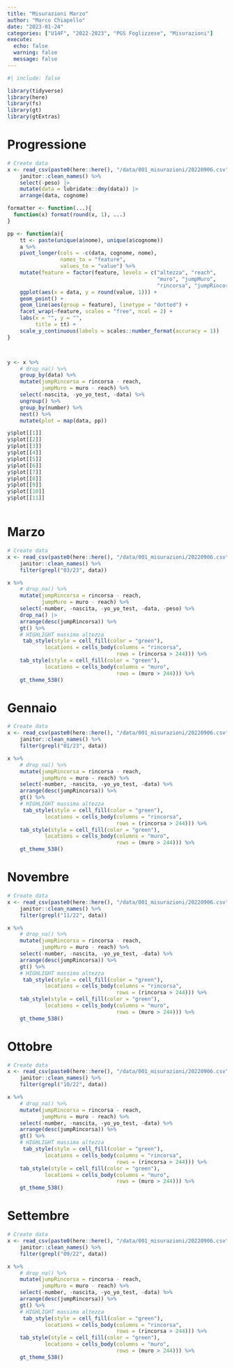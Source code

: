 ```yaml
---
title: "Misurazioni Marzo"
author: "Marco Chiapello"
date: "2023-01-24"
categories: ["U14F", "2022-2023", "PGS Foglizzese", "Misurazioni"]
execute: 
  echo: false
  warning: false
  message: false
---
```



```r
#| include: false

library(tidyverse)
library(here)
library(fs)
library(gt)
library(gtExtras)
```

# Progressione

```r
# Create data
x <- read_csv(paste0(here::here(), "/data/001_misurazioni/20220906.csv")) %>% 
    janitor::clean_names() %>% 
    select(-peso) |> 
    mutate(data = lubridate::dmy(data)) |> 
    arrange(data, cognome)

formatter <- function(...){
  function(x) format(round(x, 1), ...)
}

pp <- function(a){
    tt <- paste(unique(a$nome), unique(a$cognome))
    a %>% 
    pivot_longer(cols = -c(data, cognome, nome),
                 names_to = "feature",
                 values_to = "value") %>% 
    mutate(feature = factor(feature, levels = c("altezza", "reach",
                                                "muro", "jumpMuro",
                                                "rincorsa", "jumpRincorsa"))) %>% 
    ggplot(aes(x = data, y = round(value, 1))) +
    geom_point() +
    geom_line(aes(group = feature), linetype = "dotted") +
    facet_wrap(~feature, scales = "free", ncol = 2) +
    labs(x = "", y = "",
         title = tt) + 
    scale_y_continuous(labels = scales::number_format(accuracy = 1))
}



y <- x %>% 
    # drop_na() %>% 
    group_by(data) %>% 
    mutate(jumpRincorsa = rincorsa - reach,
           jumpMuro = muro - reach) %>% 
    select(-nascita, -yo_yo_test, -data) %>% 
    ungroup() %>% 
    group_by(number) %>% 
    nest() %>% 
    mutate(plot = map(data, pp)) 

y$plot[[1]]
y$plot[[2]]
y$plot[[3]]
y$plot[[4]]
y$plot[[5]]
y$plot[[6]]
y$plot[[7]]
y$plot[[8]]
y$plot[[9]]
y$plot[[10]]
y$plot[[11]]



```

# Marzo

```r
# Create data
x <- read_csv(paste0(here::here(), "/data/001_misurazioni/20220906.csv")) %>% 
    janitor::clean_names() %>% 
    filter(grepl("03/23", data))

x %>% 
    # drop_na() %>% 
    mutate(jumpRincorsa = rincorsa - reach,
           jumpMuro = muro - reach) %>% 
    select(-number, -nascita, -yo_yo_test, -data, -peso) %>%
    drop_na() |> 
    arrange(desc(jumpRincorsa)) %>% 
    gt() %>% 
    # HIGHLIGHT massima altezza 
     tab_style(style = cell_fill(color = "green"),
            locations = cells_body(columns = "rincorsa", 
                                   rows = (rincorsa > 244))) %>% 
    tab_style(style = cell_fill(color = "green"),
            locations = cells_body(columns = "muro", 
                                   rows = (muro > 244))) %>% 
    gt_theme_538()

```


# Gennaio

```r
# Create data
x <- read_csv(paste0(here::here(), "/data/001_misurazioni/20220906.csv")) %>% 
    janitor::clean_names() %>% 
    filter(grepl("01/23", data))

x %>% 
    # drop_na() %>% 
    mutate(jumpRincorsa = rincorsa - reach,
           jumpMuro = muro - reach) %>% 
    select(-number, -nascita, -yo_yo_test, -data) %>% 
    arrange(desc(jumpRincorsa)) %>% 
    gt() %>% 
    # HIGHLIGHT massima altezza 
     tab_style(style = cell_fill(color = "green"),
            locations = cells_body(columns = "rincorsa", 
                                   rows = (rincorsa > 244))) %>% 
    tab_style(style = cell_fill(color = "green"),
            locations = cells_body(columns = "muro", 
                                   rows = (muro > 244))) %>% 
    gt_theme_538()

```


# Novembre

```r
# Create data
x <- read_csv(paste0(here::here(), "/data/001_misurazioni/20220906.csv")) %>% 
    janitor::clean_names() %>% 
    filter(grepl("11/22", data))

x %>% 
    # drop_na() %>% 
    mutate(jumpRincorsa = rincorsa - reach,
           jumpMuro = muro - reach) %>% 
    select(-number, -nascita, -yo_yo_test, -data) %>% 
    arrange(desc(jumpRincorsa)) %>% 
    gt() %>% 
    # HIGHLIGHT massima altezza 
     tab_style(style = cell_fill(color = "green"),
            locations = cells_body(columns = "rincorsa", 
                                   rows = (rincorsa > 244))) %>% 
    tab_style(style = cell_fill(color = "green"),
            locations = cells_body(columns = "muro", 
                                   rows = (muro > 244))) %>% 
    gt_theme_538()

```


# Ottobre

```r
# Create data
x <- read_csv(paste0(here::here(), "/data/001_misurazioni/20220906.csv")) %>% 
    janitor::clean_names() %>% 
    filter(grepl("10/22", data))

x %>% 
    # drop_na() %>% 
    mutate(jumpRincorsa = rincorsa - reach,
           jumpMuro = muro - reach) %>% 
    select(-number, -nascita, -yo_yo_test, -data) %>% 
    arrange(desc(jumpRincorsa)) %>% 
    gt() %>% 
    # HIGHLIGHT massima altezza 
     tab_style(style = cell_fill(color = "green"),
            locations = cells_body(columns = "rincorsa", 
                                   rows = (rincorsa > 244))) %>% 
    tab_style(style = cell_fill(color = "green"),
            locations = cells_body(columns = "muro", 
                                   rows = (muro > 244))) %>% 
    gt_theme_538()

```


# Settembre

```r
# Create data
x <- read_csv(paste0(here::here(), "/data/001_misurazioni/20220906.csv")) %>% 
    janitor::clean_names() %>% 
    filter(grepl("09/22", data))

x %>% 
    # drop_na() %>% 
    mutate(jumpRincorsa = rincorsa - reach,
           jumpMuro = muro - reach) %>% 
    select(-number, -nascita, -yo_yo_test, -data) %>% 
    arrange(desc(jumpRincorsa)) %>% 
    gt() %>% 
    # HIGHLIGHT massima altezza 
     tab_style(style = cell_fill(color = "green"),
            locations = cells_body(columns = "rincorsa", 
                                   rows = (rincorsa > 244))) %>% 
    tab_style(style = cell_fill(color = "green"),
            locations = cells_body(columns = "muro", 
                                   rows = (muro > 244))) %>% 
    gt_theme_538()

```


